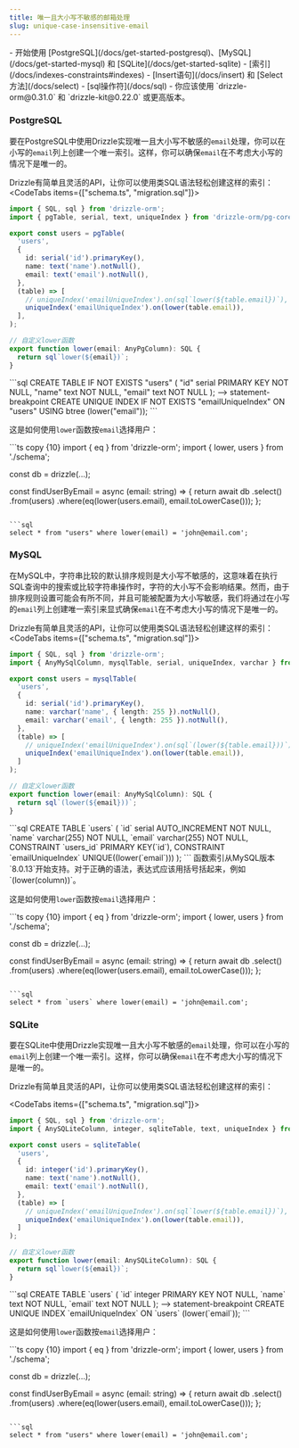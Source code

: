 ```yaml
---
title: 唯一且大小写不敏感的邮箱处理
slug: unique-case-insensitive-email
---
```



<Prerequisites>
- 开始使用 [PostgreSQL](/docs/get-started-postgresql)、[MySQL](/docs/get-started-mysql) 和 [SQLite](/docs/get-started-sqlite)
- [索引](/docs/indexes-constraints#indexes)
- [Insert语句](/docs/insert) 和 [Select方法](/docs/select)
- [sql操作符](/docs/sql)
- 你应该使用 `drizzle-orm@0.31.0` 和 `drizzle-kit@0.22.0` 或更高版本。
</Prerequisites>

### PostgreSQL

要在PostgreSQL中使用Drizzle实现唯一且大小写不敏感的`email`处理，你可以在小写的`email`列上创建一个唯一索引。这样，你可以确保`email`在不考虑大小写的情况下是唯一的。

Drizzle有简单且灵活的API，让你可以使用类SQL语法轻松创建这样的索引：
<CodeTabs items={["schema.ts", "migration.sql"]}>
  <CodeTab>
  ```ts copy {12,13}
  import { SQL, sql } from 'drizzle-orm';
  import { pgTable, serial, text, uniqueIndex } from 'drizzle-orm/pg-core';

  export const users = pgTable(
    'users',
    {
      id: serial('id').primaryKey(),
      name: text('name').notNull(),
      email: text('email').notNull(),
    },
    (table) => [
      // uniqueIndex('emailUniqueIndex').on(sql`lower(${table.email})`),
      uniqueIndex('emailUniqueIndex').on(lower(table.email)),
    ],
  );

  // 自定义lower函数
  export function lower(email: AnyPgColumn): SQL {
    return sql`lower(${email})`;
  }
  ```
  </CodeTab>
  ```sql
  CREATE TABLE IF NOT EXISTS "users" (
	"id" serial PRIMARY KEY NOT NULL,
	"name" text NOT NULL,
	"email" text NOT NULL
  );
  --> statement-breakpoint
  CREATE UNIQUE INDEX IF NOT EXISTS "emailUniqueIndex" ON "users" USING btree (lower("email"));
  ```
</CodeTabs>

这是如何使用`lower`函数按`email`选择用户：

<Section>
```ts copy {10}
import { eq } from 'drizzle-orm';
import { lower, users } from './schema';

const db = drizzle(...);

const findUserByEmail = async (email: string) => {
  return await db
    .select()
    .from(users)
    .where(eq(lower(users.email), email.toLowerCase()));
};
```

```sql
select * from "users" where lower(email) = 'john@email.com';
```
</Section>

### MySQL

在MySQL中，字符串比较的默认排序规则是大小写不敏感的，这意味着在执行SQL查询中的搜索或比较字符串操作时，字符的大小写不会影响结果。然而，由于排序规则设置可能会有所不同，并且可能被配置为大小写敏感，我们将通过在小写的`email`列上创建唯一索引来显式确保`email`在不考虑大小写的情况下是唯一的。

Drizzle有简单且灵活的API，让你可以使用类SQL语法轻松创建这样的索引：
<CodeTabs items={["schema.ts", "migration.sql"]}>
  <CodeTab>
  ```ts copy {12,13}
  import { SQL, sql } from 'drizzle-orm';
  import { AnyMySqlColumn, mysqlTable, serial, uniqueIndex, varchar } from 'drizzle-orm/mysql-core';

  export const users = mysqlTable(
    'users',
    {
      id: serial('id').primaryKey(),
      name: varchar('name', { length: 255 }).notNull(),
      email: varchar('email', { length: 255 }).notNull(),
    },
    (table) => [
      // uniqueIndex('emailUniqueIndex').on(sql`(lower(${table.email}))`),
      uniqueIndex('emailUniqueIndex').on(lower(table.email)),
    ]
  );

  // 自定义lower函数
  export function lower(email: AnyMySqlColumn): SQL {
    return sql`(lower(${email}))`;
  }
  ```
  </CodeTab>
  ```sql
  CREATE TABLE `users` (
	  `id` serial AUTO_INCREMENT NOT NULL,
	  `name` varchar(255) NOT NULL,
	  `email` varchar(255) NOT NULL,
	  CONSTRAINT `users_id` PRIMARY KEY(`id`),
	  CONSTRAINT `emailUniqueIndex` UNIQUE((lower(`email`)))
  );
  ```
</CodeTabs>

<Callout type="warning">
函数索引从MySQL版本`8.0.13`开始支持。对于正确的语法，表达式应该用括号括起来，例如`(lower(column))`。
</Callout>

这是如何使用`lower`函数按`email`选择用户：

<Section>
```ts copy {10}
import { eq } from 'drizzle-orm';
import { lower, users } from './schema';

const db = drizzle(...);

const findUserByEmail = async (email: string) => {
  return await db
    .select()
    .from(users)
    .where(eq(lower(users.email), email.toLowerCase()));
};
```

```sql
select * from `users` where lower(email) = 'john@email.com';
```
</Section>

### SQLite

要在SQLite中使用Drizzle实现唯一且大小写不敏感的`email`处理，你可以在小写的`email`列上创建一个唯一索引。这样，你可以确保`email`在不考虑大小写的情况下是唯一的。

Drizzle有简单且灵活的API，让你可以使用类SQL语法轻松创建这样的索引：

<CodeTabs items={["schema.ts", "migration.sql"]}>
  <CodeTab>
  ```ts copy {12,13}
  import { SQL, sql } from 'drizzle-orm';
  import { AnySQLiteColumn, integer, sqliteTable, text, uniqueIndex } from 'drizzle-orm/sqlite-core';

  export const users = sqliteTable(
    'users',
    {
      id: integer('id').primaryKey(),
      name: text('name').notNull(),
      email: text('email').notNull(),
    },
    (table) => [
      // uniqueIndex('emailUniqueIndex').on(sql`lower(${table.email})`),
      uniqueIndex('emailUniqueIndex').on(lower(table.email)),
    ]
  );

  // 自定义lower函数
  export function lower(email: AnySQLiteColumn): SQL {
    return sql`lower(${email})`;
  }
  ```
  </CodeTab>
  ```sql
  CREATE TABLE `users` (
	  `id` integer PRIMARY KEY NOT NULL,
	  `name` text NOT NULL,
	  `email` text NOT NULL
  );
  --> statement-breakpoint
  CREATE UNIQUE INDEX `emailUniqueIndex` ON `users` (lower(`email`));
  ```
</CodeTabs>

这是如何使用`lower`函数按`email`选择用户：

<Section>
```ts copy {10}
import { eq } from 'drizzle-orm';
import { lower, users } from './schema';

const db = drizzle(...);

const findUserByEmail = async (email: string) => {
  return await db
    .select()
    .from(users)
    .where(eq(lower(users.email), email.toLowerCase()));
};
```

```sql
select * from "users" where lower(email) = 'john@email.com';
```
</Section>
